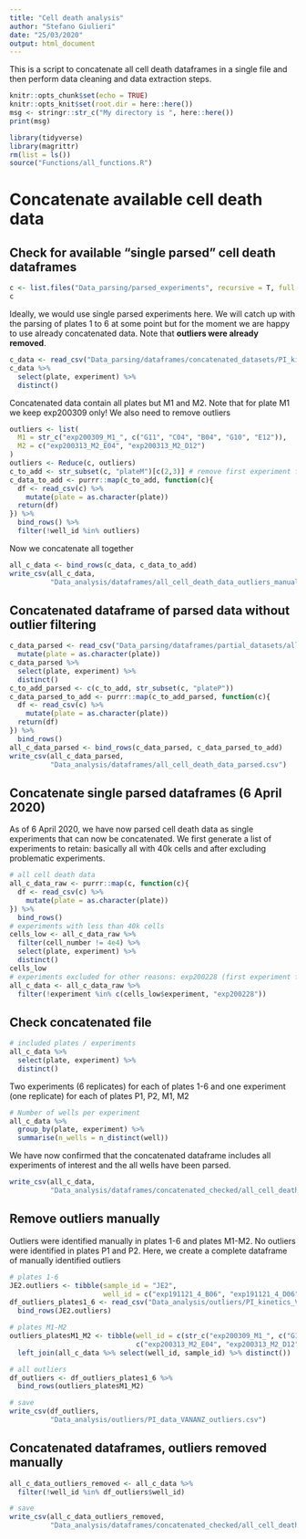 ```yaml
---
title: "Cell death analysis"
author: "Stefano Giulieri"
date: "25/03/2020"
output: html_document
---
```


This is a script to concatenate all cell death dataframes in a single file and then perform data cleaning and data extraction steps. 


```r
knitr::opts_chunk$set(echo = TRUE)
knitr::opts_knit$set(root.dir = here::here())
msg <- stringr::str_c("My directory is ", here::here())
print(msg)
```

```r
library(tidyverse)
library(magrittr)
rm(list = ls())
source("Functions/all_functions.R")
```

# Concatenate available cell death data

## Check for available "single parsed" cell death dataframes

```r
c <- list.files("Data_parsing/parsed_experiments", recursive = T, full.names = TRUE) %>% str_subset("PI")
c
```

Ideally, we would use single parsed experiments here. We will catch up with the parsing of plates 1 to 6 at some point but for the moment we are happy to use already concatenated data. Note that **outliers were already removed**.

```r
c_data <- read_csv("Data_parsing/dataframes/concatenated_datasets/PI_kinetics_data.csv")
c_data %>%
  select(plate, experiment) %>%
  distinct()
```

Concatenated data contain all plates but M1 and M2. Note that for plate M1 we keep exp200309 only! We also need to remove outliers

```r
outliers <- list(
  M1 = str_c("exp200309_M1_", c("G11", "C04", "B04", "G10", "E12")),
  M2 = c("exp200313_M2_E04", "exp200313_M2_D12")
)
outliers <- Reduce(c, outliers)
c_to_add <- str_subset(c, "plateM")[c(2,3)] # remove first experiment for plate M1
c_data_to_add <- purrr::map(c_to_add, function(c){
  df <- read_csv(c) %>%
    mutate(plate = as.character(plate))
  return(df) 
}) %>%
  bind_rows() %>%
  filter(!well_id %in% outliers)

```

Now we concatenate all together

```r
all_c_data <- bind_rows(c_data, c_data_to_add)
write_csv(all_c_data,
          "Data_analysis/dataframes/all_cell_death_data_outliers_manually_removed.csv")
```

## Concatenated dataframe of parsed data without outlier filtering

```r
c_data_parsed <- read_csv("Data_parsing/dataframes/partial_datasets/all_PI_kinetics_well_info.csv") %>%
  mutate(plate = as.character(plate))
c_data_parsed %>%
  select(plate, experiment) %>%
  distinct()
c_to_add_parsed <- c(c_to_add, str_subset(c, "plateP"))
c_data_parsed_to_add <- purrr::map(c_to_add_parsed, function(c){
  df <- read_csv(c) %>%
    mutate(plate = as.character(plate))
  return(df) 
}) %>%
  bind_rows()
all_c_data_parsed <- bind_rows(c_data_parsed, c_data_parsed_to_add)
write_csv(all_c_data_parsed,
          "Data_analysis/dataframes/all_cell_death_data_parsed.csv")
```

## Concatenate single parsed dataframes (6 April 2020)

As of 6 April 2020, we have now parsed cell death data as single experiments that can now be concatenated.
We first generate a list of experiments to retain: basically all with 40k cells and after excluding problematic experiments.

```r
# all cell death data
all_c_data_raw <- purrr::map(c, function(c){
  df <- read_csv(c) %>%
    mutate(plate = as.character(plate))
}) %>%
  bind_rows()
# experiments with less than 40k cells
cells_low <- all_c_data_raw %>%
  filter(cell_number != 4e4) %>%
  select(plate, experiment) %>%
  distinct()
cells_low
# experiments excluded for other reasons: exp200228 (first experiment for plate M1)
all_c_data <- all_c_data_raw %>%
  filter(!experiment %in% c(cells_low$experiment, "exp200228"))
```

## Check concatenated file

```r
# included plates / experiments
all_c_data %>%
  select(plate, experiment) %>%
  distinct()
```

Two experiments (6 replicates) for each of plates 1-6 and one experiment (one replicate) for each of plates P1, P2, M1, M2

```r
# Number of wells per experiment
all_c_data %>%
  group_by(plate, experiment) %>%
  summarise(n_wells = n_distinct(well))
```

We have now confirmed that the concatenated dataframe includes all experiments of interest and the all wells have been parsed.

```r
write_csv(all_c_data,
          "Data_analysis/dataframes/concatenated_checked/all_cell_death_data_parsed.csv")
```

## Remove outliers manually

Outliers were identified manually in plates 1-6 and plates M1-M2. No outliers were identified in plates P1 and P2.
Here, we create a complete dataframe of manually identified outliers

```r
# plates 1-6
JE2.outliers <- tibble(sample_id = "JE2",
                       well_id = c("exp191121_4_B06", "exp191121_4_D06"))
df_outliers_plates1_6 <- read_csv("Data_analysis/outliers/PI_kinetics_VANANZ_outliers_plates1_6.csv") %>%
  bind_rows(JE2.outliers)

# plates M1-M2
outliers_platesM1_M2 <- tibble(well_id = c(str_c("exp200309_M1_", c("G11", "C04", "B04", "G10", "E12")),
                               c("exp200313_M2_E04", "exp200313_M2_D12"))) %>%
  left_join(all_c_data %>% select(well_id, sample_id) %>% distinct())

# all outliers
df_outliers <- df_outliers_plates1_6 %>%
  bind_rows(outliers_platesM1_M2)

# save
write_csv(df_outliers,
          "Data_analysis/outliers/PI_data_VANANZ_outliers.csv")
```

## Concatenated dataframes, outliers removed manually

```r
all_c_data_outliers_removed <- all_c_data %>%
  filter(!well_id %in% df_outliers$well_id)

# save
write_csv(all_c_data_outliers_removed,
          "Data_analysis/dataframes/concatenated_checked/all_cell_death_data_outliers_manually_removed.csv")
```

